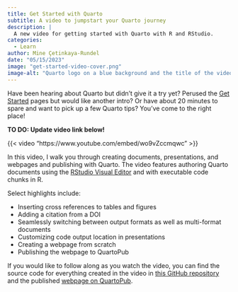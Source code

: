 ```yaml
---
title: Get Started with Quarto
subtitle: A video to jumpstart your Quarto journey
description: |
  A new video for getting started with Quarto with R and RStudio.
categories:
  - Learn
author: Mine Çetinkaya-Rundel
date: "05/15/2023"
image: "get-started-video-cover.png"
image-alt: "Quarto logo on a blue background and the title of the video - Get started with Quarto"
---
```


Have been hearing about Quarto but didn't give it a try yet? Perused the [Get Started](docs/get-started/) pages but would like another intro? Or have about 20 minutes to spare and want to pick up a few Quarto tips? You've come to the right place!

**TO DO: Update video link below!**

{{< video "https://www.youtube.com/embed/wo9vZccmqwc" >}}

In this video, I walk you through creating documents, presentations, and webpages and publishing with Quarto. The video features authoring Quarto documents using the [RStudio Visual Editor](docs/visual-editor/) and with executable code chunks in R.

Select highlights include:

-   Inserting cross references to tables and figures
-   Adding a citation from a DOI
-   Seamlessly switching between output formats as well as multi-format documents
-   Customizing code output location in presentations
-   Creating a webpage from scratch
-   Publishing the webpage to QuartoPub

If you would like to follow along as you watch the video, you can find the source code for everything created in the video in [this GitHub repository](https://github.com/mine-cetinkaya-rundel/get-started-quarto) and the published [webpage on QuartoPub](https://mine.quarto.pub/welcome-to-quarto/).
